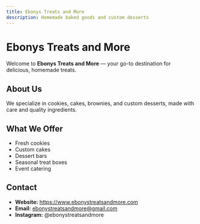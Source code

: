 ```yaml
---
title: Ebonys Treats and More
description: Homemade baked goods and custom desserts
---
```


# Ebonys Treats and More

Welcome to **Ebonys Treats and More** — your go-to destination for delicious, homemade treats.

## About Us

We specialize in cookies, cakes, brownies, and custom desserts, made with care and quality ingredients.

## What We Offer

- Fresh cookies
- Custom cakes
- Dessert bars
- Seasonal treat boxes
- Event catering

## Contact

- **Website:** https://www.ebonystreatsandmore.com  
- **Email:** ebonystreatsandmore@gmail.com  
- **Instagram:** @ebonystreatsandmore
